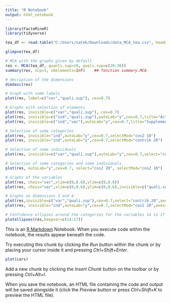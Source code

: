 ```yaml
---
title: "R Notebook"
output: html_notebook
---
```


```r
library(FactoMineR)
library(tidyverse)
```


```r
tea_df <- read.table("C:/Users/natek/Downloads/data_MCA_tea.csv", header = TRUE, sep = ";")
```

```r
glimpse(tea_df)
```

```r
# MCA with the graphs given by default
res <- MCA(tea_df, quanti.sup=19, quali.sup=c(20:36))
summary(res, ncp=3, nbelements=Inf)    ## fonction summary.MCA
```


```r


# decription of the dimensions
dimdesc(res)

# Graph with some labels
plot(res, label=c("var","quali.sup"), cex=0.7)

# Graphs with selection of elements
plot(res, invisible=c("var","quali.sup"), cex=0.7)
plot(res, invisible=c("ind","quali.sup"),autoLab="y",cex=0.7,title="Active categories")
plot(res, invisible=c("ind","var"),autoLab="y",cex=0.7,title="Supplementary categories")

# Selection of some categories
plot(res, invisible="ind",autoLab="y",cex=0.7,selectMod="cos2 10")
plot(res, invisible="ind",autoLab="y",cex=0.7,selectMod="contrib 20")

# Selection of some individuals
plot(res, invisible=c("var","quali.sup"),autoLab="y",cex=0.7,select="cos2 20")

# Selection of some categories and some individuals
plot(res, autoLab="y",cex=0.7, select="cos2 20", selectMod="cos2 10")

# Graphs of the variables
plot(res, choix="var",xlim=c(0,0.6),ylim=c(0,0.6))
plot(res, choix="var",xlim=c(0,0.6),ylim=c(0,0.6),invisible=c("quali.sup","quanti.sup"))

# Graphs on dimensions 3 and 4
plot(res,invisible=c("var","quali.sup"),cex=0.7,select="contrib 20",axes=3:4)
plot(res, invisible="ind",autoLab="y",cex=0.7,selectMod="cos2 20",axes=3:4)

# Confidence ellipses around the categories for the variables 14 to 17
plotellipses(res,keepvar=c(14:17))

```


This is an [R Markdown](http://rmarkdown.rstudio.com) Notebook. When you execute code within the notebook, the results appear beneath the code. 

Try executing this chunk by clicking the *Run* button within the chunk or by placing your cursor inside it and pressing *Ctrl+Shift+Enter*. 

```r
plot(cars)
```

Add a new chunk by clicking the *Insert Chunk* button on the toolbar or by pressing *Ctrl+Alt+I*.

When you save the notebook, an HTML file containing the code and output will be saved alongside it (click the *Preview* button or press *Ctrl+Shift+K* to preview the HTML file).
